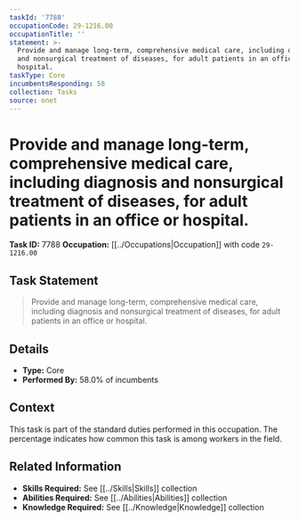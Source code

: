 ```yaml
---
taskId: '7788'
occupationCode: 29-1216.00
occupationTitle: ''
statement: >-
  Provide and manage long-term, comprehensive medical care, including diagnosis
  and nonsurgical treatment of diseases, for adult patients in an office or
  hospital.
taskType: Core
incumbentsResponding: 58
collection: Tasks
source: onet
---
```

# Provide and manage long-term, comprehensive medical care, including diagnosis and nonsurgical treatment of diseases, for adult patients in an office or hospital.

**Task ID:** 7788
**Occupation:** [[../Occupations|Occupation]] with code `29-1216.00`

## Task Statement

> Provide and manage long-term, comprehensive medical care, including diagnosis and nonsurgical treatment of diseases, for adult patients in an office or hospital.

## Details

- **Type:** Core
- **Performed By:** 58.0% of incumbents

## Context

This task is part of the standard duties performed in this occupation. The percentage indicates how common this task is among workers in the field.

## Related Information

- **Skills Required:** See [[../Skills|Skills]] collection
- **Abilities Required:** See [[../Abilities|Abilities]] collection
- **Knowledge Required:** See [[../Knowledge|Knowledge]] collection
